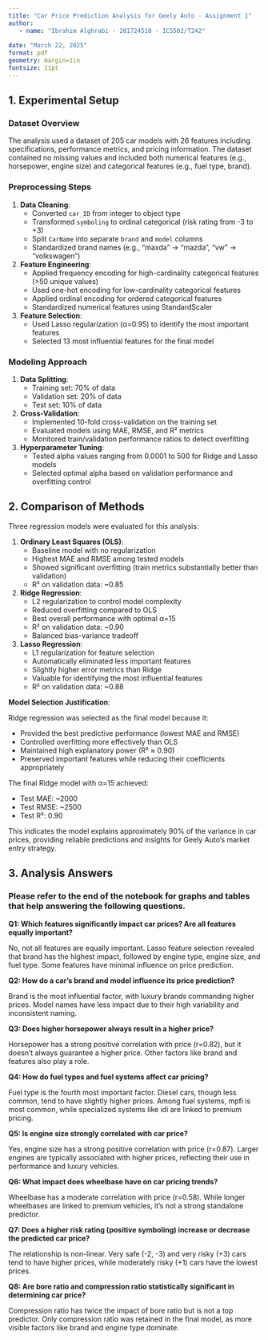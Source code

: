 ```yaml
---
title: "Car Price Prediction Analysis for Geely Auto - Assignment 1"
author:
   - name: "Ibrahim Alghrabi - 201724510 - ICS502/T242"
     
date: "March 22, 2025"
format: pdf
geometry: margin=1in
fontsize: 11pt
---
```



## 1. Experimental Setup

### Dataset Overview
The analysis used a dataset of 205 car models with 26 features including specifications, performance metrics, and pricing information. The dataset contained no missing values and included both numerical features (e.g., horsepower, engine size) and categorical features (e.g., fuel type, brand).

### Preprocessing Steps

1. **Data Cleaning**:
   - Converted `car_ID` from integer to object type
   - Transformed `symboling` to ordinal categorical (risk rating from -3 to +3)
   - Split `CarName` into separate `brand` and `model` columns
   - Standardized brand names (e.g., "maxda" → "mazda", "vw" → "volkswagen")

2. **Feature Engineering**:
   - Applied frequency encoding for high-cardinality categorical features (>50 unique values)
   - Used one-hot encoding for low-cardinality categorical features
   - Applied ordinal encoding for ordered categorical features
   - Standardized numerical features using StandardScaler

3. **Feature Selection**:
   - Used Lasso regularization (α=0.95) to identify the most important features
   - Selected 13 most influential features for the final model

### Modeling Approach

1. **Data Splitting**:
   - Training set: 70% of data
   - Validation set: 20% of data
   - Test set: 10% of data

2. **Cross-Validation**:
   - Implemented 10-fold cross-validation on the training set
   - Evaluated models using MAE, RMSE, and R² metrics
   - Monitored train/validation performance ratios to detect overfitting

3. **Hyperparameter Tuning**:
   - Tested alpha values ranging from 0.0001 to 500 for Ridge and Lasso models
   - Selected optimal alpha based on validation performance and overfitting control

## 2. Comparison of Methods

Three regression models were evaluated for this analysis:

1. **Ordinary Least Squares (OLS)**:
   - Baseline model with no regularization
   - Highest MAE and RMSE among tested models
   - Showed significant overfitting (train metrics substantially better than validation)
   - R² on validation data: ~0.85

2. **Ridge Regression**:
   - L2 regularization to control model complexity
   - Reduced overfitting compared to OLS
   - Best overall performance with optimal α=15
   - R² on validation data: ~0.90
   - Balanced bias-variance tradeoff

3. **Lasso Regression**:
   - L1 regularization for feature selection
   - Automatically eliminated less important features
   - Slightly higher error metrics than Ridge
   - Valuable for identifying the most influential features
   - R² on validation data: ~0.88

**Model Selection Justification**:

Ridge regression was selected as the final model because it:

   - Provided the best predictive performance (lowest MAE and RMSE)
   - Controlled overfitting more effectively than OLS
   - Maintained high explanatory power (R² ≈ 0.90)
   - Preserved important features while reducing their coefficients appropriately

   The final Ridge model with α=15 achieved:
   
   - Test MAE: ~2000
   - Test RMSE: ~2500
   - Test R²: 0.90

This indicates the model explains approximately 90% of the variance in car prices, providing reliable predictions and insights for Geely Auto's market entry strategy.

## 3. Analysis Answers 

### Please refer to the end of the notebook for graphs and tables that help answering the following questions.

**Q1: Which features significantly impact car prices? Are all features equally important?**

No, not all features are equally important. Lasso feature selection revealed that brand has the highest impact, followed by engine type, engine size, and fuel type. Some features have minimal influence on price prediction.

**Q2: How do a car's brand and model influence its price prediction?**

Brand is the most influential factor, with luxury brands commanding higher prices. Model names have less impact due to their high variability and inconsistent naming.

**Q3: Does higher horsepower always result in a higher price?**

Horsepower has a strong positive correlation with price (r=0.82), but it doesn’t always guarantee a higher price. Other factors like brand and features also play a role.

**Q4: How do fuel types and fuel systems affect car pricing?**

Fuel type is the fourth most important factor. Diesel cars, though less common, tend to have slightly higher prices. Among fuel systems, mpfi is most common, while specialized systems like idi are linked to premium pricing.

**Q5: Is engine size strongly correlated with car price?**

Yes, engine size has a strong positive correlation with price (r=0.87). Larger engines are typically associated with higher prices, reflecting their use in performance and luxury vehicles.

**Q6: What impact does wheelbase have on car pricing trends?**

Wheelbase has a moderate correlation with price (r=0.58). While longer wheelbases are linked to premium vehicles, it’s not a strong standalone predictor.

**Q7: Does a higher risk rating (positive symboling) increase or decrease the predicted car price?**

The relationship is non-linear. Very safe (-2, -3) and very risky (+3) cars tend to have higher prices, while moderately risky (+1) cars have the lowest prices.

**Q8: Are bore ratio and compression ratio statistically significant in determining car price?**

Compression ratio has twice the impact of bore ratio but is not a top predictor. Only compression ratio was retained in the final model, as more visible factors like brand and engine type dominate.
